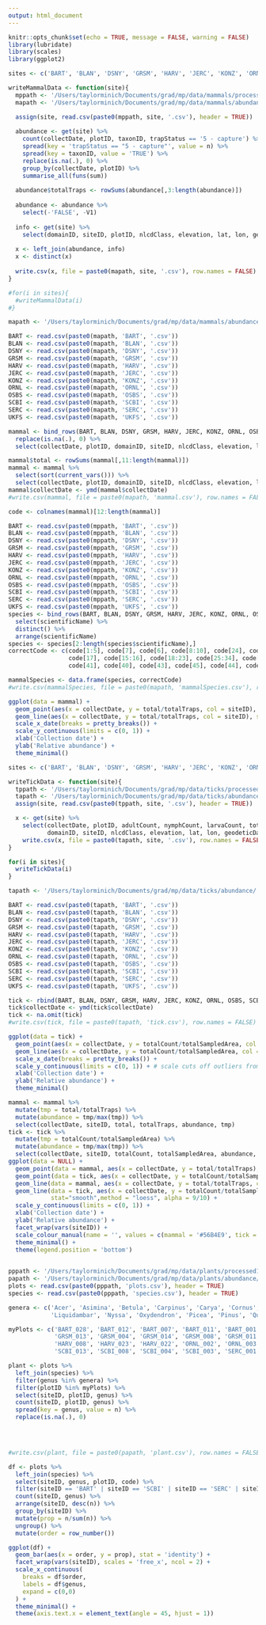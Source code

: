 ```yaml
---
output: html_document
---
```


```r
knitr::opts_chunk$set(echo = TRUE, message = FALSE, warning = FALSE)
library(lubridate)
library(scales)
library(ggplot2)
```

```r
sites <- c('BART', 'BLAN', 'DSNY', 'GRSM', 'HARV', 'JERC', 'KONZ', 'ORNL', 'OSBS', 'SCBI', 'SERC', 'UKFS')

writeMammalData <- function(site){
  mppath <- '/Users/taylorminich/Documents/grad/mp/data/mammals/processed/'
  mapath <- '/Users/taylorminich/Documents/grad/mp/data/mammals/abundance/'

  assign(site, read.csv(paste0(mppath, site, '.csv'), header = TRUE))
  
  abundance <- get(site) %>% 
    count(collectDate, plotID, taxonID, trapStatus == '5 - capture') %>%
    spread(key = 'trapStatus == "5 - capture"', value = n) %>%
    spread(key = taxonID, value = 'TRUE') %>%
    replace(is.na(.), 0) %>%
    group_by(collectDate, plotID) %>%
    summarise_all(funs(sum))
  
  abundance$totalTraps <- rowSums(abundance[,3:length(abundance)])
  
  abundance <- abundance %>%
    select(-'FALSE', -V1)
  
  info <- get(site) %>%
    select(domainID, siteID, plotID, nlcdClass, elevation, lat, lon, geodeticDatum)
  
  x <- left_join(abundance, info)
  x <- distinct(x)
  
  write.csv(x, file = paste0(mapath, site, '.csv'), row.names = FALSE)
}

#for(i in sites){
  #writeMammalData(i)
#}
```

```r
mapath <- '/Users/taylorminich/Documents/grad/mp/data/mammals/abundance/'

BART <- read.csv(paste0(mapath, 'BART', '.csv'))
BLAN <- read.csv(paste0(mapath, 'BLAN', '.csv'))
DSNY <- read.csv(paste0(mapath, 'DSNY', '.csv'))
GRSM <- read.csv(paste0(mapath, 'GRSM', '.csv'))
HARV <- read.csv(paste0(mapath, 'HARV', '.csv'))
JERC <- read.csv(paste0(mapath, 'JERC', '.csv'))
KONZ <- read.csv(paste0(mapath, 'KONZ', '.csv'))
ORNL <- read.csv(paste0(mapath, 'ORNL', '.csv'))
OSBS <- read.csv(paste0(mapath, 'OSBS', '.csv'))
SCBI <- read.csv(paste0(mapath, 'SCBI', '.csv'))
SERC <- read.csv(paste0(mapath, 'SERC', '.csv'))
UKFS <- read.csv(paste0(mapath, 'UKFS', '.csv'))

mammal <- bind_rows(BART, BLAN, DSNY, GRSM, HARV, JERC, KONZ, ORNL, OSBS, SCBI, SERC, UKFS) %>%
  replace(is.na(.), 0) %>%
  select(collectDate, plotID, domainID, siteID, nlcdClass, elevation, lat, lon, geodeticDatum, totalTraps, everything())

mammal$total <- rowSums(mammal[,11:length(mammal)])
mammal <- mammal %>%
  select(sort(current_vars())) %>%
  select(collectDate, plotID, domainID, siteID, nlcdClass, elevation, lat, lon, geodeticDatum, totalTraps, total, everything()) 
mammal$collectDate <- ymd(mammal$collectDate)
#write.csv(mammal, file = paste0(mapath, 'mammal.csv'), row.names = FALSE)
```

```r
code <- colnames(mammal)[12:length(mammal)]

BART <- read.csv(paste0(mppath, 'BART', '.csv'))
BLAN <- read.csv(paste0(mppath, 'BLAN', '.csv'))
DSNY <- read.csv(paste0(mppath, 'DSNY', '.csv'))
GRSM <- read.csv(paste0(mppath, 'GRSM', '.csv'))
HARV <- read.csv(paste0(mppath, 'HARV', '.csv'))
JERC <- read.csv(paste0(mppath, 'JERC', '.csv'))
KONZ <- read.csv(paste0(mppath, 'KONZ', '.csv'))
ORNL <- read.csv(paste0(mppath, 'ORNL', '.csv'))
OSBS <- read.csv(paste0(mppath, 'OSBS', '.csv'))
SCBI <- read.csv(paste0(mppath, 'SCBI', '.csv'))
SERC <- read.csv(paste0(mppath, 'SERC', '.csv'))
UKFS <- read.csv(paste0(mppath, 'UKFS', '.csv'))
species <- bind_rows(BART, BLAN, DSNY, GRSM, HARV, JERC, KONZ, ORNL, OSBS, SCBI, SERC, UKFS) %>%
  select(scientificName) %>%
  distinct() %>%
  arrange(scientificName)
species <- species[2:length(species$scientificName),]
correctCode <- c(code[1:5], code[7], code[6], code[8:10], code[24], code[11:14], 
                 code[17], code[15:16], code[18:23], code[25:34], code[42], code[35:39],
                 code[41], code[40], code[43], code[45], code[44], code[46])

mammalSpecies <- data.frame(species, correctCode)
#write.csv(mammalSpecies, file = paste0(mapath, 'mammalSpecies.csv'), row.names = FALSE)
```

```r

ggplot(data = mammal) + 
  geom_point(aes(x = collectDate, y = total/totalTraps, col = siteID), alpha = 1/10) +
  geom_line(aes(x = collectDate, y = total/totalTraps, col = siteID), stat="smooth",method = "loess", alpha = 9/10) +
  scale_x_date(breaks = pretty_breaks()) +
  scale_y_continuous(limits = c(0, 1)) +
  xlab('Collection date') +
  ylab('Relative abundance') +
  theme_minimal()
```


```r
sites <- c('BART', 'BLAN', 'DSNY', 'GRSM', 'HARV', 'JERC', 'KONZ', 'ORNL', 'OSBS', 'SCBI', 'SERC', 'UKFS')

writeTickData <- function(site){
  tppath <- '/Users/taylorminich/Documents/grad/mp/data/ticks/processed/'
  tapath <- '/Users/taylorminich/Documents/grad/mp/data/ticks/abundance/'
  assign(site, read.csv(paste0(tppath, site, '.csv'), header = TRUE))

  x <- get(site) %>% 
    select(collectDate, plotID, adultCount, nymphCount, larvaCount, totalCount, totalSampledArea, targetTaxaPresent, 
           domainID, siteID, nlcdClass, elevation, lat, lon, geodeticDatum)
    write.csv(x, file = paste0(tapath, site, '.csv'), row.names = FALSE)
}

for(i in sites){
  writeTickData(i)
}
```

```r
tapath <- '/Users/taylorminich/Documents/grad/mp/data/ticks/abundance/'

BART <- read.csv(paste0(tapath, 'BART', '.csv'))
BLAN <- read.csv(paste0(tapath, 'BLAN', '.csv'))
DSNY <- read.csv(paste0(tapath, 'DSNY', '.csv'))
GRSM <- read.csv(paste0(tapath, 'GRSM', '.csv'))
HARV <- read.csv(paste0(tapath, 'HARV', '.csv'))
JERC <- read.csv(paste0(tapath, 'JERC', '.csv'))
KONZ <- read.csv(paste0(tapath, 'KONZ', '.csv'))
ORNL <- read.csv(paste0(tapath, 'ORNL', '.csv'))
OSBS <- read.csv(paste0(tapath, 'OSBS', '.csv'))
SCBI <- read.csv(paste0(tapath, 'SCBI', '.csv'))
SERC <- read.csv(paste0(tapath, 'SERC', '.csv'))
UKFS <- read.csv(paste0(tapath, 'UKFS', '.csv'))

tick <- rbind(BART, BLAN, DSNY, GRSM, HARV, JERC, KONZ, ORNL, OSBS, SCBI, SERC, UKFS)
tick$collectDate <- ymd(tick$collectDate)
tick <- na.omit(tick)
#write.csv(tick, file = paste0(tapath, 'tick.csv'), row.names = FALSE)
```

```r
ggplot(data = tick) + 
  geom_point(aes(x = collectDate, y = totalCount/totalSampledArea, col = siteID), alpha = 1/5) + 
  geom_line(aes(x = collectDate, y = totalCount/totalSampledArea, col = siteID), stat="smooth",method = "loess", alpha = 9/10) +
  scale_x_date(breaks = pretty_breaks()) + 
  scale_y_continuous(limits = c(0, 1)) + # scale cuts off outliers from view to better visualize trends
  xlab('Collection date') + 
  ylab('Relative abundance') +
  theme_minimal()
```

```r
mammal <- mammal %>%
  mutate(tmp = total/totalTraps) %>%
  mutate(abundance = tmp/max(tmp)) %>%
  select(collectDate, siteID, total, totalTraps, abundance, tmp)
tick <- tick %>%
  mutate(tmp = totalCount/totalSampledArea) %>%
  mutate(abundance = tmp/max(tmp)) %>%
  select(collectDate, siteID, totalCount, totalSampledArea, abundance, tmp)
ggplot(data = NULL) + 
  geom_point(data = mammal, aes(x = collectDate, y = total/totalTraps), colour = '#56B4E9', alpha = 1/10) +
  geom_point(data = tick, aes(x = collectDate, y = totalCount/totalSampledArea), colour = '#009E73', alpha = 1/10) +
  geom_line(data = mammal, aes(x = collectDate, y = total/totalTraps, colour = 'mammal'), stat="smooth",method = "loess", alpha = 9/10) +
  geom_line(data = tick, aes(x = collectDate, y = totalCount/totalSampledArea, colour = 'tick'), 
            stat="smooth",method = "loess", alpha = 9/10) +
  scale_y_continuous(limits = c(0, 1)) +
  xlab('Collection date') +
  ylab('Relative abundance') +
  facet_wrap(vars(siteID)) + 
  scale_colour_manual(name = '', values = c(mammal = '#56B4E9', tick = '#009E73')) +
  theme_minimal() +
  theme(legend.position = 'bottom')
  
```

```r
pppath <- '/Users/taylorminich/Documents/grad/mp/data/plants/processed1/'
papath <- '/Users/taylorminich/Documents/grad/mp/data/plants/abundance/'
plots <- read.csv(paste0(pppath, 'plots.csv'), header = TRUE)
species <- read.csv(paste0(pppath, 'species.csv'), header = TRUE)

genera <- c('Acer', 'Asimina', 'Betula', 'Carpinus', 'Carya', 'Cornus', 'Fagus', 'Fraxinus', 'Ilex', 'Lindera', 'Liriodendron', 
            'Liquidambar', 'Nyssa', 'Oxydendron', 'Picea', 'Pinus', 'Quercus', 'Rhododendron', 'Tsuga')

myPlots <- c('BART_028', 'BART_012', 'BART_007', 'BART_011', 'BART_001', 'BART_015', 'BLAN_011', 'BLAN_001', 'BLAN_009', 'BLAN_018',
             'GRSM_013', 'GRSM_004', 'GRSM_014', 'GRSM_008', 'GRSM_011', 'GRSM_003', 'GRSM_015', 'HARV_001', 'HARV_006', 'HARV_021', 'HARV_010', 
             'HARV_008', 'HARV_023', 'HARV_022', 'ORNL_002', 'ORNL_003', 'ORNL_007', 'ORNL_012', 'ORNL_001', 'ORNL_027', 'SCBI_016', 'SCBI_002', 
             'SCBI_013', 'SCBI_008', 'SCBI_004', 'SCBI_003', 'SERC_001', 'SERC_017', 'SERC_014', 'SERC_002', 'SERC_011', 'SERC_003')

plant <- plots %>%
  left_join(species) %>%
  filter(genus %in% genera) %>%
  filter(plotID %in% myPlots) %>%
  select(siteID, plotID, genus) %>%
  count(siteID, plotID, genus) %>%
  spread(key = genus, value = n) %>%
  replace(is.na(.), 0)
  



#write.csv(plant, file = paste0(papath, 'plant.csv'), row.names = FALSE)
```

```r

df <- plots %>%
  left_join(species) %>%
  select(siteID, genus, plotID, code) %>%
  filter(siteID == 'BART' | siteID == 'SCBI' | siteID == 'SERC' | siteID == 'BLAN' | siteID == 'HARV' | siteID == 'GRSM' | siteID == 'ORNL') %>%
  count(siteID, genus) %>%
  arrange(siteID, desc(n)) %>%
  group_by(siteID) %>%
  mutate(prop = n/sum(n)) %>%
  ungroup() %>%
  mutate(order = row_number())

ggplot(df) +
  geom_bar(aes(x = order, y = prop), stat = 'identity') +
  facet_wrap(vars(siteID), scales = 'free_x', ncol = 2) +
  scale_x_continuous(
    breaks = df$order,
    labels = df$genus,
    expand = c(0,0)
  ) +
  theme_minimal() +
  theme(axis.text.x = element_text(angle = 45, hjust = 1))
```
